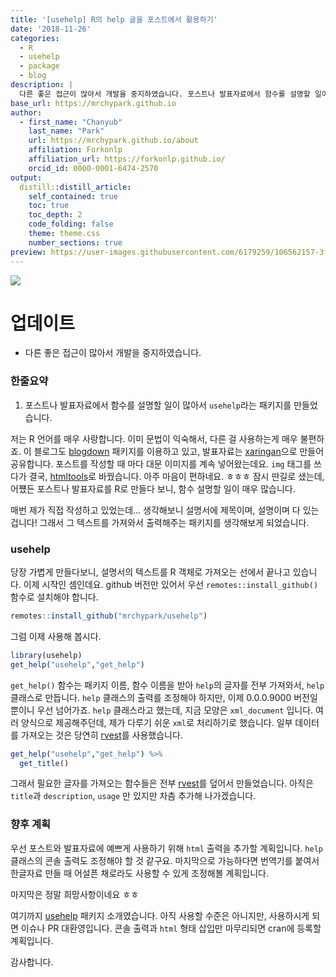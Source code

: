 ```yaml
---
title: '[usehelp] R의 help 글을 포스트에서 활용하기'
date: '2018-11-26'
categories:
  - R
  - usehelp
  - package
  - blog
description: |
  다른 좋은 접근이 많아서 개발을 중지하였습니다. 포스트나 발표자료에서 함수를 설명할 일이 많아서 `usehelp`라는 패키지를 만들었습니다.
base_url: https://mrchypark.github.io
author:
  - first_name: "Chanyub"
    last_name: "Park"
    url: https://mrchypark.github.io/about
    affiliation: Forkonlp
    affiliation_url: https://forkonlp.github.io/
    orcid_id: 0000-0001-6474-2570
output:
  distill::distill_article:
    self_contained: true
    toc: true
    toc_depth: 2
    code_folding: false
    theme: theme.css
    number_sections: true
preview: https://user-images.githubusercontent.com/6179259/106562157-3fbb1d00-656d-11eb-8c40-6740e14ecc1f.png
---
```


<img src="https://user-images.githubusercontent.com/6179259/106562157-3fbb1d00-656d-11eb-8c40-6740e14ecc1f.png" wigth=100%>

# 업데이트

* 다른 좋은 접근이 많아서 개발을 중지하였습니다.

### 한줄요약

1. 포스트나 발표자료에서 함수를 설명할 일이 많아서 `usehelp`라는 패키지를 만들었습니다.

저는 R 언어를 매우 사랑합니다.
이미 문법이 익숙해서, 다른 걸 사용하는게 매우 불편하죠.
이 블로그도 [blogdown][blogdown] 패키지를 이용하고 있고, 발표자료는 [xaringan][xaringan]으로 만들어 공유합니다.
포스트를 작성할 때 마다 대문 이미지를 계속 넣어왔는데요.
`img` 태그를 쓰다가 결국, [htmltools][htmltools]로 바꿨습니다.
아주 마음이 편하네요. ㅎㅎㅎ
잠시 딴길로 샜는데, 어쩄든 포스트나 발표자료를 R로 만들다 보니, 함수 설명할 일이 매우 많습니다.

매번 제가 직접 작성하고 있었는데...
생각해보니 설명서에 제목이며, 설명이며 다 있는 겁니다!
그래서 그 텍스트를 가져와서 출력해주는 패키지를 생각해보게 되었습니다.

### usehelp

당장 가볍게 만들다보니, 설명서의 텍스트를 R 객체로 가져오는 선에서 끝나고 있습니다.
이제 시작인 셈인데요.
github 버전만 있어서 우선 `remotes::install_github()` 함수로 설치해야 합니다.

```r
remotes::install_github("mrchypark/usehelp")
```

그럼 이제 사용해 봅시다.


```r
library(usehelp)
get_help("usehelp","get_help")
```

`get_help()` 함수는 패키지 이름, 함수 이름을 받아 `help`의 글자를 전부 가져와서, `help` 클래스로 만듭니다.
`help` 클래스의 출력를 조정해야 하지만, 이제 0.0.0.9000 버전일 뿐이니 우선 넘어가죠.
`help` 클래스라고 했는데, 지금 모양은 `xml_document` 입니다.
여러 양식으로 제공해주던데, 제가 다루기 쉬운 `xml`로 처리하기로 했습니다.
일부 데이터를 가져오는 것은 당연히 [rvest][rvest]를 사용했습니다.

```r
get_help("usehelp","get_help") %>% 
  get_title()
```

그래서 필요한 글자를 가져오는 함수들은 전부 [rvest][rvest]를 덮어서 만들었습니다.
아직은 `title`과 `description`, `usage` 만 있지만 차츰 추가해 나가겠습니다.

### 향후 계획

우선 포스트와 발표자료에 예쁘게 사용하기 위해 `html` 출력을 추가할 계획입니다.
`help` 클래스의 콘솔 출력도 조정해야 할 것 같구요.
마지막으로 가능하다면 번역기를 붙여서 한글자료 만들 때 어설픈 채로라도 사용할 수 있게 조정해볼 계획입니다.

마지막은 정말 희망사항이네요 ㅎㅎ

여기까지 [usehelp][usehelp] 패키지 소개였습니다.
아직 사용할 수준은 아니지만, 사용하시게 되면 이슈나 PR 대환영입니다.
콘솔 출력과 `html` 형태 삽입만 마무리되면 cran에 등록할 계획입니다.

감사합니다.


[blogdown]: https://github.com/rstudio/blogdown
[xaringan]: https://github.com/yihui/xaringan
[htmltools]: https://github.com/rstudio/htmltools
[rvest]: https://github.com/hadley/rvest
[usehelp]: https://github.com/mrchypark/usehelp
